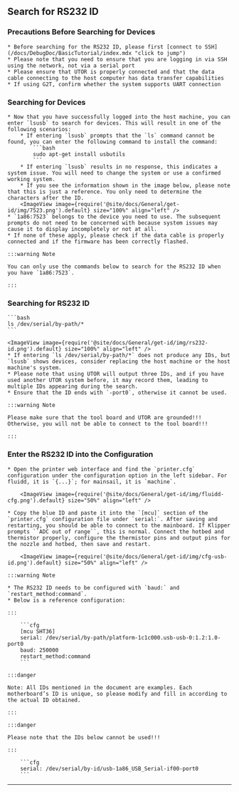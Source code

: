 
## Search for RS232 ID

### Precautions Before Searching for Devices

    * Before searching for the RS232 ID, please first [connect to SSH](/docs/DebugDoc/BasicTutorial/index.mdx "click to jump")
    * Please note that you need to ensure that you are logging in via SSH using the network, not via a serial port
    * Please ensure that UTOR is properly connected and that the data cable connecting to the host computer has data transfer capabilities
    * If using G2T, confirm whether the system supports UART connection

### Searching for Devices

    * Now that you have successfully logged into the host machine, you can enter `lsusb` to search for devices. This will result in one of the following scenarios:
        * If entering `lsusb` prompts that the `ls` command cannot be found, you can enter the following command to install the command:
            ```bash
            sudo apt-get install usbutils
            ```
        * If entering `lsusb` results in no response, this indicates a system issue. You will need to change the system or use a confirmed working system.
        * If you see the information shown in the image below, please note that this is just a reference. You only need to determine the characters after the ID.
        <ImageView image={require('@site/docs/General/get-id/img/7523.png').default} size="100%" align="left" />
    * `1a86:7523` belongs to the device you need to use. The subsequent prompts do not need to be concerned with because system issues may cause it to display incompletely or not at all.
    * If none of these apply, please check if the data cable is properly connected and if the firmware has been correctly flashed.

    :::warning Note

    You can only use the commands below to search for the RS232 ID when you have `1a86:7523`.

    :::


### Searching for RS232 ID

    ```bash
    ls /dev/serial/by-path/*
    ```

    <ImageView image={require('@site/docs/General/get-id/img/rs232-id.png').default} size="100%" align="left" />
    * If entering `ls /dev/serial/by-path/*` does not produce any IDs, but `lsusb` shows devices, consider replacing the host machine or the host machine's system.
    * Please note that using UTOR will output three IDs, and if you have used another UTOR system before, it may record them, leading to multiple IDs appearing during the search.
    * Ensure that the ID ends with `-port0`, otherwise it cannot be used.

    :::warning Note

    Please make sure that the tool board and UTOR are grounded!!! Otherwise, you will not be able to connect to the tool board!!!

    :::

### Enter the RS232 ID into the Configuration

    * Open the printer web interface and find the `printer.cfg` configuration under the configuration option in the left sidebar. For fluidd, it is `{...}`; for mainsail, it is `machine`.

        <ImageView image={require('@site/docs/General/get-id/img/fluidd-cfg.png').default} size="50%" align="left" />

    * Copy the blue ID and paste it into the `[mcu]` section of the `printer.cfg` configuration file under `serial:`. After saving and restarting, you should be able to connect to the mainboard. If Klipper prompts ``ADC out of range``, this is normal. Connect the hotbed and thermistor properly, configure the thermistor pins and output pins for the nozzle and hotbed, then save and restart.

        <ImageView image={require('@site/docs/General/get-id/img/cfg-usb-id.png').default} size="50%" align="left" />

    :::warning Note

    * The RS232 ID needs to be configured with `baud:` and `restart_method:command`.
    * Below is a reference configuration:

    :::

        ```cfg
        [mcu SHT36]
        serial: /dev/serial/by-path/platform-1c1c000.usb-usb-0:1.2:1.0-port0
        baud: 250000
        restart_method:command
        ```

    :::danger

    Note: All IDs mentioned in the document are examples. Each motherboard’s ID is unique, so please modify and fill in according to the actual ID obtained.

    :::

    :::danger

    Please note that the IDs below cannot be used!!!

    :::

        ```cfg
        serial: /dev/serial/by-id/usb-1a86_USB_Serial-if00-port0
        ``` 

----
